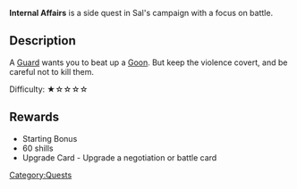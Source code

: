 '''Internal Affairs''' is a side quest in Sal's campaign with a focus on battle.

== Description ==
A [[Admiralty|Guard]] wants you to beat up a [[Admiralty|Goon]]. But keep the violence covert, and be careful not to kill them.

Difficulty: ★☆☆☆☆

== Rewards ==

* Starting Bonus
* 60 shills
* Upgrade Card - Upgrade a negotiation or battle card

[[Category:Quests]]